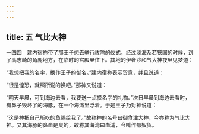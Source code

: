 ```yaml
---
---
---
```

title: 五 气比大神
---




一四四　建内宿祢带了那王子想去举行祓除的仪式，经过淡海及若狭国的时候，到了高志崎的角鹿地方，在临时的宫殿里住下。其地的伊奢沙和气大神夜里见梦道：

“我想把我的名字，换作王子的御名。”建内宿祢表示贺意，并且说道：

“很是惶恐，就照所说的换吧。”那神又说道：

“明天早晨，可到海边去看，我要送一点换名字的礼物。”次日早晨到海边去看时，有鼻子毁坏了的海豚，在一个海湾里浮着。于是王子乃对神说道：

“这是神把自己所吃的鱼赐给我了。”故称神的名号曰御食津大神，今亦称为气比大神。又其海豚的鼻血是臭的，故称其海湾曰血浦，今叫作都奴贺。